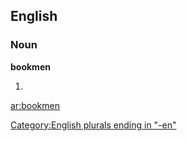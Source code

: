 ==English==
===Noun===
'''bookmen'''
# {{plural of|[[bookman]]}}

[[Category:English plurals ending in "-en"]]

[[ar:bookmen]]